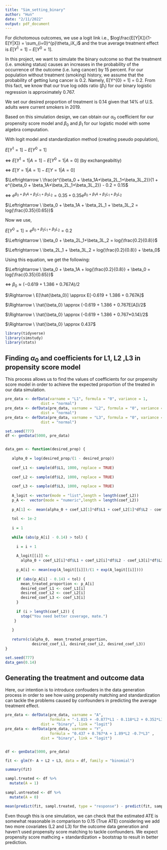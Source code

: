 ```yaml
---
title: "Sim_setting_binary"
author: "Hun"
date: "2/11/2022"
output: pdf_document
---
```


For dichotomous outcomes, we use a logit link i.e., $log\frac{E[Y|X]}{1-E[Y|X]} = \sum_{i=0}^{p}\theta_iX_i$ and the true average treatment effect is $E[Y^{1} = 1] - E[Y^{0} = 1]$.

In this project, we want to simulate the binary outcome so that the treatment (i.e. smoking status) causes an increases in the probability of the occurrence of the outcome (i.e. lung cancer) by 15 percent. For our population without treatment (smoking) history, we assume that the probability of getting lung cancer is 0.2. Namely, E[Y^{0} = 1] = 0.2. From this fact, we know that our true log odds ratio $(\beta_1)$ for our binary logistic regression is approximately 0.767.

We set our desired proportion of treatment is 0.14 given that 14% of U.S. adults were current smokers in 2019.

Based on this simulation design, we can obtain our $\alpha_0$ coefficient for our propensity score model and $\beta_0$ and $\beta_1$ for our logistic model with some algebra computation.

With logit model and standardization method (creating pseudo population),

$E[Y^1 = 1] - E[Y^0 =1]$

$\Leftrightarrow \ E[Y^1 = 1 | A = 1] - E[Y^0 =1 | A = 0]$ (by exchangeabiltiy)

$\Leftrightarrow \ E[Y = 1 | A = 1] - E[Y =1 | A = 0]$

$\Leftrightarrow \ \frac{e^{\beta_0 + \beta_1A+\beta_2L_1+\beta_3L_2}}{1 + e^{\beta_0 + \beta_1A+\beta_2L_1+\beta_3L_2}} - 0.2 = 0.15$

$\Leftrightarrow  \ e^{\beta_0 + \beta_1A+\beta_2L_1+\beta_3L_2} = 0.35 + 0.35e^{\beta_0 + \beta_1A+\beta_2L_1+\beta_3L_2}$

$\Leftrightarrow  \ \beta_0 + \beta_1A + \beta_2L_1 + \beta_3L_2 = log{\frac{0.35}{0.65}}$

Now we use,

$E[Y^{0} = 1] = e^{\beta_0 +\beta_2L_1+\beta_3L_2} = 0.2$

$\Leftrightarrow  \ \beta_0 + \beta_2L_1+\beta_3L_2 = log{\frac{0.2}{0.8}}$

$\Leftrightarrow  \ \beta_2L_1 + \beta_3L_2 = log{\frac{0.2}{0.8}} + \beta_0$

Using this equation, we get the following:

$\Leftrightarrow  \ \beta_0 + \beta_1A + log{\frac{0.2}{0.8}} + \beta_0 = log{\frac{0.35}{0.65}}$

$\Leftrightarrow  \ \beta_0 \approx (-0.619 + 1.386 + 0.767A)/2$

$\Rightarrow \ E[\hat{\beta_0}] \approx E[-0.619 + 1.386 + 0.767A]$

$\Rightarrow \ \hat{\beta_0} \approx (-0.619 + 1.386 + 0.767E[A])/2$

$\Rightarrow \ \hat{\beta_0} \approx (-0.619 + 1.386 + 0.767*0.14)/2$

$\Rightarrow \ \hat{\beta_0} \approx 0.437$

```r
library(tidyverse)
library(simstudy)
library(stats)
```

## Finding $\alpha_0$ and coefficients for L1, L2 ,L3 in propensity score model

This process allows us to find the values of coefficients for our propensity score model in order to achieve the expected proportion of the treated in our data simulation. 

```r
pre_data <- defData(varname = "L1", formula = "0", variance = 1,
                dist = "normal")
pre_data <- defData(pre_data, varname = "L2", formula = "0", variance = 1,
                dist = "normal")
pre_data <- defData(pre_data, varname = "L3", formula = "0", variance = 1,
                dist = "normal")

set.seed(777)
df <- genData(5000, pre_data)


data_gen <- function(desired_prop) {
  
   alpha_0 = log(desired_prop/(1 - desired_prop))
   
   coef_L1 <- sample(df$L1, 1000, replace = TRUE)
   
   coef_L2 <- sample(df$L2, 1000, replace = TRUE)
   
   coef_L3 <- sample(df$L3, 1000, replace = TRUE)
   
   A_logit <- vector(mode = "list",length = length(coef_L2))
   p_A <-  vector(mode = "numeric",length = length(coef_L2))
   
   p_A[1] <-  mean(alpha_0 + coef_L2[1]*df$L1 + coef_L2[1]*df$L2 - coef_L3[1]*df$L3)
   
   tol <- 1e-2
   
   i = 1
   
   while (abs(p_A[i] - 0.14) > tol) {
     
     i = i + 1
     
     A_logit[[i]] <- 
       alpha_0 + coef_L2[i]*df$L1 + coef_L2[i]*df$L2 - coef_L3[i]*df$L3
     
     p_A[i] <- mean(exp(A_logit[[i]])/(1 + exp(A_logit[[i]])))
     
     if (abs(p_A[i] - 0.14) < tol) {
       mean_treated_proportion <- p_A[i]
       desired_coef_L1 <- coef_L1[i]
       desired_coef_L2 <- coef_L2[i]
       desired_coef_L3 <- coef_L3[i]
     }
     
     if (i > length(coef_L2)) {
       stop("You need better coverage, mate.")
    }
     
   }
   
   return(c(alpha_0,  mean_treated_proportion, 
            desired_coef_L1, desired_coef_L2, desired_coef_L3))
}

set.seed(777)
data_gen(0.14)
```


## Generating the treatment and outcome data

Here, our intention is to introduce confouders in the data generation process in order to see how using propensity matching and standardization can tackle the problems caused by confounders in predicting the average treatment effect.

```r
pre_data <- defData(pre_data, varname = "A", 
                    formula = "-1.815 + -0.877*L1 - 0.118*L2 + 0.352*L3", 
                dist = "binary", link = "logit")
pre_data <- defData(pre_data, varname = "Y", 
                    formula = "0.437 + 0.767*A + 1.89*L2 -0.7*L3" , 
                dist = "binary", link = "logit")


df <- genData(5000, pre_data)

fit <- glm(Y~ A + L2 + L3, data = df, family = "binomial")

summary(fit)

sampl.treated <- df %>%
  mutate(A = 1)
  
sampl.untreated <- df %>%
  mutate(A = 0)

mean(predict(fit, sampl.treated, type = "response") - predict(fit, sampl.untreated, type = "response"))
```

Even though this is one simulation, we can check that the estimated ATE is somewhat reasonable in comparison to 0.15 (True ATE) considering we add two more covariates (L2 and L3) for the outcome data generation and haven't used propensity score matching to tackle confounders. We expect propensity score mathcing + standardization + bootstrap to result in better prediction. 





